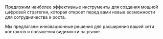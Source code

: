 Предложим наиболее эффективные инструменты для создания мощной цифровой стратегии, которая откроет перед вами новые возможности для сотрудничества и роста.

Мы предлагаем инновационные решения для расширения вашей сети контактов и повышения видимости на рынке.
